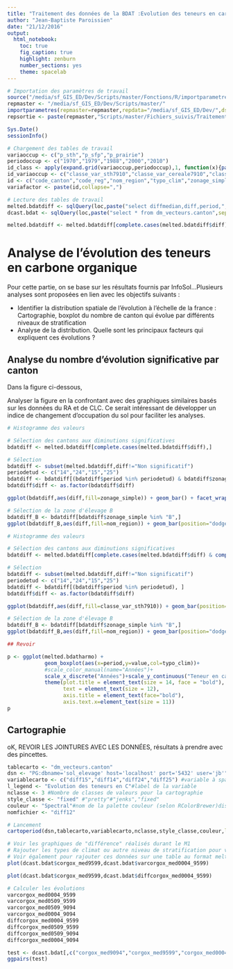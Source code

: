 ```yaml
---
title: "Traitement des données de la BDAT :Evolution des teneurs en carbone organique"
author: "Jean-Baptiste Paroissien"
date: "21/12/2016"
output:
  html_notebook:
    toc: true
    fig_caption: true
    highlight: zenburn
    number_sections: yes
    theme: spacelab
---
```



```r
# Importation des paramètres de travail
source("/media/sf_GIS_ED/Dev/Scripts/master/Fonctions/R/importparametres.R")
repmaster <- "/media/sf_GIS_ED/Dev/Scripts/master/"
importparametres(repmaster=repmaster,repdata="/media/sf_GIS_ED/Dev/",dsn="PG:dbname='sol_elevage' host='localhost' port='5432' user='jb'")
repsortie <- paste(repmaster,"Scripts/master/Fichiers_suivis/Traitements/Fichiers/",sep="") #répertoire de sortie pour des différents fichiers
```

```r
Sys.Date()
sessionInfo()
```

```r
# Chargement des tables de travail
variaoccup <- c("p_sth","p_sfp","p_prairie")
periodoccup <- c("1970","1979","1988","2000","2010")
id_class <- apply(expand.grid(variaoccup,periodoccup),1, function(x){paste("classe_",x[1],x[2],sep="")})
id_variaoccup <- c("classe_var_sth7910","classe_var_cereale7910","classe_var_sfp7910")
id <- c("code_canton","code_reg","nom_region","typo_clim","zonage_simple","zonage_cplt",id_class,id_variaoccup) #Nom des identifiants
variafactor <- paste(id,collapse=",")

# Lecture des tables de travail
melted.bdatdiff <- sqlQuery(loc,paste("select diffmedian,diff,period,",variafactor," from dm_traitements.melted_bdatdiff",sep=""),as.is=c(FALSE,TRUE,TRUE,TRUE,TRUE,TRUE,TRUE,TRUE))
dcast.bdat <- sqlQuery(loc,paste("select * from dm_vecteurs.canton",sep=""))

melted.bdatdiff <- melted.bdatdiff[complete.cases(melted.bdatdiff$diff),]
```


# Analyse de l'évolution des teneurs en carbone organique 

Pour cette partie, on se base sur les résultats fournis par InfoSol...Plusieurs analyses sont proposées en lien avec les objectifs suivants :

- Identifier la distribution spatiale de l'évolution à l'échelle de la france : Cartographie, boxplot du nombre de canton qui évolue par différents niveaux de stratification
- Analyse de la distribution. Quelle sont les principaux facteurs qui expliquent ces évolutions ?

## Analyse du nombre d'évolution significative par canton

Dans la figure ci-dessous,

Analyser la figure en la confrontant avec des graphiques similaires basés sur les données du RA et de CLC.
Ce serait intéressant de développer un indice de changement d'occupation du sol pour faciliter les analyses.

```r
# Histogramme des valeurs 

# Sélection des cantons aux diminutions significatives
bdatdiff <- melted.bdatdiff[complete.cases(melted.bdatdiff$diff),]

# Sélection
bdatdiff <- subset(melted.bdatdiff,diff!="Non significatif")
periodetud <- c("14","24","15","25")
bdatdiff <- bdatdiff[(bdatdiff$period %in% periodetud) & bdatdiff$zonage_simple != "H" & bdatdiff$zonage_simple != "G" & bdatdiff$zonage_simple != "F", ]
bdatdiff$diff <- as.factor(bdatdiff$diff)
```

```r
ggplot(bdatdiff,aes(diff,fill=zonage_simple)) + geom_bar() + facet_wrap(~ period)

# Sélection de la zone d'élevage B
bdatdiff_B <- bdatdiff[bdatdiff$zonage_simple %in% "B",]
ggplot(bdatdiff_B,aes(diff,fill=nom_region)) + geom_bar(position="dodge") + facet_wrap(~ period)
```

```r
# Histogramme des valeurs 

# Sélection des cantons aux diminutions significatives
bdatdiff <- melted.bdatdiff[complete.cases(melted.bdatdiff$diff) & complete.cases(melted.bdatdiff$classe_var_sth7910),]

# Sélection
bdatdiff <- subset(melted.bdatdiff,diff!="Non significatif")
periodetud <- c("14","24","15","25")
bdatdiff <- bdatdiff[(bdatdiff$period %in% periodetud), ]
bdatdiff$diff <- as.factor(bdatdiff$diff)

ggplot(bdatdiff,aes(diff,fill=classe_var_sth7910)) + geom_bar(position="dodge") + facet_wrap(~ period)

# Sélection de la zone d'élevage B
bdatdiff_B <- bdatdiff[bdatdiff$zonage_simple %in% "B",]
ggplot(bdatdiff_B,aes(diff,fill=nom_region)) + geom_bar(position="dodge") + facet_wrap(~ period)

```





```r
## Revoir

p <- ggplot(melted.bdatharmo) +
            geom_boxplot(aes(x=period,y=value,col=typo_clim))+
            #scale_color_manual(name="Années")+
            scale_x_discrete("Années")+scale_y_continuous("Teneur en carbone (g/kg)")+
            theme(plot.title = element_text(size = 14, face = "bold"), 
                  text = element_text(size = 12),
                  axis.title = element_text(face="bold"),
                  axis.text.x=element_text(size = 11))
p 

```


## Cartographie

oK, REVOIR LES JOINTURES AVEC LES DONNÉES, résultats à prendre avec des pincettes.

```r
tablecarto <- "dm_vecteurs.canton" 
dsn <- "PG:dbname='sol_elevage' host='localhost' port='5432' user='jb'" 
variablecarto <- c("diff15","diff14","diff24","diff25") #variable à spatialiser
l_legend <- "Evolution des teneurs en C"#label de la variable
nclasse <- 3 #Nombre de classes de valeurs pour la cartographie
style_classe <- "fixed" #"pretty"#"jenks","fixed"
couleur <- "Spectral"#nom de la palette couleur (selon RColorBrewer)display.brewer.all() pour connaître les différentes palettes
nomfichier <- "diff12"

# Lancement
cartoperiod(dsn,tablecarto,variablecarto,nclasse,style_classe,couleur,l_legend=l_legend,repsortie,nomfichier,dept=FALSE,reg=FALSE)
```






```r
# Voir les graphiques de "différence" réalisés durant le M1
# Rajouter les types de climat ou autre niveau de stratification pour voir l'influence de ces régions sur les pertes 
# Voir également pour rajouter ces données sur une table au format melt
plot(dcast.bdat$corgox_med9599,dcast.bdat$varcorgox_med0004_9599)

plot(dcast.bdat$corgox_med9599,dcast.bdat$diffcorgox_med0004_9599)

# Calculer les évolutions
varcorgox_med0004_9599 
varcorgox_med0509_9599
varcorgox_med0509_9094
varcorgox_med0004_9094
diffcorgox_med0004_9599
diffcorgox_med0509_9599
diffcorgox_med0509_9094
diffcorgox_med0004_9094

test <- dcast.bdat[,c("corgox_med9094","corgox_med9599","corgox_med0004","corgox_med0509")]
ggpairs(test)

```


